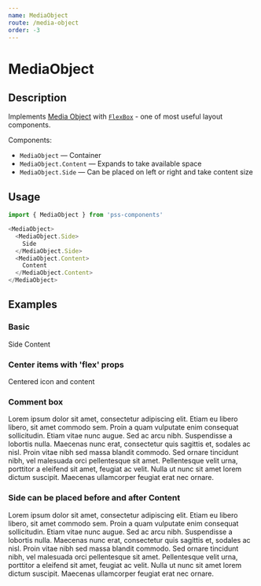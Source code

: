 ```yaml
---
name: MediaObject
route: /media-object
order: -3
---
```



# MediaObject

## Description

Implements [Media Object](http://www.stubbornella.org/content/2010/06/25/the-media-object-saves-hundreds-of-lines-of-code) with [`FlexBox`](#/flex-box) - one of most useful layout components.

Components:

- `MediaObject` — Container
- `MediaObject.Content` — Expands to take available space
- `MediaObject.Side` — Can be placed on left or right and take content size


## Usage

```js
import { MediaObject } from 'pss-components'
```

```js
<MediaObject>
  <MediaObject.Side>
    Side
  </MediaObject.Side>
  <MediaObject.Content>
    Content
  </MediaObject.Content>
</MediaObject>
```

## Examples

### Basic

<Playground>
  <MediaObject bg='gray.0' pd>
    <MediaObject.Side bg='gray.1' pd mgr>
      Side
    </MediaObject.Side>
    <MediaObject.Content bg='gray.1' pd>
      Content
    </MediaObject.Content>
  </MediaObject>
</Playground>

### Center items with 'flex' props

<Playground>
  <MediaObject alignItems='center'>
    <MediaObject.Side mgr>
      <InfoIcon style={{ display: 'block' }} />
    </MediaObject.Side>
    <MediaObject.Content>
      <div>Centered icon and content</div>
    </MediaObject.Content>
  </MediaObject>
</Playground>

### Comment box

<Playground>
  <MediaObject bg='gray.0' pd={2}>
    <MediaObject.Side mgr={2}>
      <img src='http://placekitten.com/80' alt='' />
    </MediaObject.Side>
    <MediaObject.Content>
      <div>Lorem ipsum dolor sit amet, consectetur adipiscing elit. Etiam eu libero libero, sit amet commodo sem. Proin a quam vulputate enim consequat sollicitudin. Etiam vitae nunc augue. Sed ac arcu nibh. Suspendisse a lobortis nulla. Maecenas nunc erat, consectetur quis sagittis et, sodales ac nisl. Proin vitae nibh sed massa blandit commodo. Sed ornare tincidunt nibh, vel malesuada orci pellentesque sit amet. Pellentesque velit urna, porttitor a eleifend sit amet, feugiat ac velit. Nulla ut nunc sit amet lorem dictum suscipit. Maecenas ullamcorper feugiat erat nec ornare.</div>
    </MediaObject.Content>
  </MediaObject>
</Playground>

### Side can be placed before and after Content

<Playground>
  <MediaObject bg='gray.0' pd={2}>
    <MediaObject.Content>
      <div>Lorem ipsum dolor sit amet, consectetur adipiscing elit. Etiam eu libero libero, sit amet commodo sem. Proin a quam vulputate enim consequat sollicitudin. Etiam vitae nunc augue. Sed ac arcu nibh. Suspendisse a lobortis nulla. Maecenas nunc erat, consectetur quis sagittis et, sodales ac nisl. Proin vitae nibh sed massa blandit commodo. Sed ornare tincidunt nibh, vel malesuada orci pellentesque sit amet. Pellentesque velit urna, porttitor a eleifend sit amet, feugiat ac velit. Nulla ut nunc sit amet lorem dictum suscipit. Maecenas ullamcorper feugiat erat nec ornare.</div>
    </MediaObject.Content>
    <MediaObject.Side mgl={2}>
      <img src='http://placekitten.com/80' alt='' />
    </MediaObject.Side>
  </MediaObject>
</Playground>
